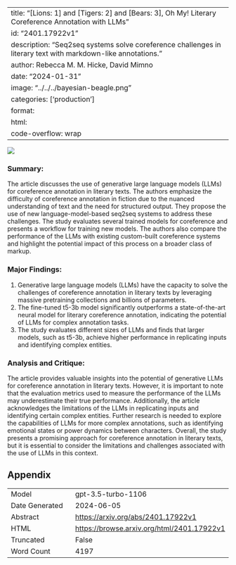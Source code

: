 
---
title: "[Lions: 1] and [Tigers: 2] and [Bears: 3], Oh My! Literary Coreference Annotation with LLMs"
id: "2401.17922v1"
description: "Seq2seq systems solve coreference challenges in literary text with markdown-like annotations."
author: Rebecca M. M. Hicke, David Mimno
date: "2024-01-31"
image: "../../../bayesian-beagle.png"
categories: ['production']
format:
  html:
    code-overflow: wrap
---

![](../../../bayesian-beagle.png)

### Summary:
The article discusses the use of generative large language models (LLMs) for coreference annotation in literary texts. The authors emphasize the difficulty of coreference annotation in fiction due to the nuanced understanding of text and the need for structured output. They propose the use of new language-model-based seq2seq systems to address these challenges. The study evaluates several trained models for coreference and presents a workflow for training new models. The authors also compare the performance of the LLMs with existing custom-built coreference systems and highlight the potential impact of this process on a broader class of markup.

### Major Findings:
1. Generative large language models (LLMs) have the capacity to solve the challenges of coreference annotation in literary texts by leveraging massive pretraining collections and billions of parameters.
2. The fine-tuned t5-3b model significantly outperforms a state-of-the-art neural model for literary coreference annotation, indicating the potential of LLMs for complex annotation tasks.
3. The study evaluates different sizes of LLMs and finds that larger models, such as t5-3b, achieve higher performance in replicating inputs and identifying complex entities.

### Analysis and Critique:
The article provides valuable insights into the potential of generative LLMs for coreference annotation in literary texts. However, it is important to note that the evaluation metrics used to measure the performance of the LLMs may underestimate their true performance. Additionally, the article acknowledges the limitations of the LLMs in replicating inputs and identifying certain complex entities. Further research is needed to explore the capabilities of LLMs for more complex annotations, such as identifying emotional states or power dynamics between characters. Overall, the study presents a promising approach for coreference annotation in literary texts, but it is essential to consider the limitations and challenges associated with the use of LLMs in this context.

## Appendix

|          |          |
|----------|----------|
| Model     | gpt-3.5-turbo-1106       |
| Date Generated     | 2024-06-05       |
| Abstract | [https://arxiv.org/abs/2401.17922v1](https://arxiv.org/abs/2401.17922v1)        |
| HTML     | [https://browse.arxiv.org/html/2401.17922v1](https://browse.arxiv.org/html/2401.17922v1)       |
| Truncated       | False       |
| Word Count       | 4197       |